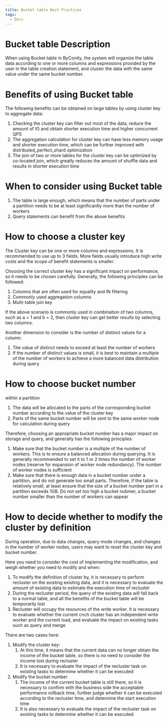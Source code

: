```yaml
---
title: Bucket table Best Practices
tags:
  - Docs
---
```


# Bucket table Description

When using Bucket table in ByConity, the system will organize the table data according to one or more columns and expressions provided by the user in the table creation statement, and cluster the data with the same value under the same bucket number.

# Benefits of using Bucket table

The following benefits can be obtained on large tables by using cluster key to aggregate data:
1. Checking the cluster key can filter out most of the data, reduce the amount of IO and obtain shorter execution time and higher concurrent QPS
2. The aggregation calculation for cluster key can have less memory usage and shorter execution time, which can be further improved with distributed_perfect_shard optimization
3. The join of two or more tables for the cluster key can be optimized by co-located join, which greatly reduces the amount of shuffle data and results in shorter execution time

# When to consider using Bucket table

1. The table is large enough, which means that the number of parts under a partition needs to be at least significantly more than the number of workers
2. Query statements can benefit from the above benefits

# How to choose a cluster key

The Cluster key can be one or more columns and expressions. It is recommended to use up to 3 fields. More fields usually introduce high write costs and the scope of benefit statements is smaller.

Choosing the correct cluster key has a significant impact on performance, so it needs to be chosen carefully. Generally, the following principles can be followed:
1. Columns that are often used for equality and IN filtering
2. Commonly used aggregation columns
3. Multi-table join key

If the above scenario is commonly used in combination of two columns, such as a = 1 and b = 2, then cluster key can get better results by selecting two columns.

Another dimension to consider is the number of distinct values for a column:
1. The value of distinct needs to exceed at least the number of workers
2. If the number of distinct values is small, it is best to maintain a multiple of the number of workers to achieve a more balanced data distribution during query

# How to choose bucket number

within a partition
1. The data will be allocated to the parts of the corresponding bucket number according to the value of the cluster key
2. Parts of the same bucket number will be sent to the same worker node for calculation during query

Therefore, choosing an appropriate bucket number has a major impact on storage and query, and generally has the following principles:
1. Make sure that the bucket number is a multiple of the number of workers. This is to ensure a balanced allocation during querying. It is generally recommended to set it to 1 or 2 times the number of worker nodes (reserve for expansion of worker node redundancy). The number of worker nodes is sufficient
2. Make sure that there is enough data in a bucket number under a partition, and do not generate too small parts. Therefore, if the table is relatively small, at least ensure that the size of a bucket number part in a partition exceeds 1GB. Do not set too high a bucket nubmer, a bucket number smaller than the number of workers can appear

# How to decide whether to modify the cluster by definition

During operation, due to data changes, query mode changes, and changes in the number of worker nodes, users may want to reset the cluster key and bucket number.

Here you need to consider the cost of implementing the modification, and weigh whether you need to modify and when:
1. To modify the definition of cluster by, it is necessary to perform recluster on the existing existing data, and it is necessary to evaluate the amount of existing data to estimate the execution time of recluster
2. During the recluster period, the query of the existing data will fall back to a normal table, and all the benefits of the bucket table will be temporarily lost
3. Recluster will occupy the resources of the write worker. It is necessary to evaluate whether the current cnch cluster has an independent write worker and the current load, and evaluate the impact on existing tasks such as query and merge

There are two cases here:
1. Modify the cluster key:
   1. At this time, it means that the current data can no longer obtain the income of the bucket table, so there is no need to consider the income lost during recluster
   2. It is necessary to evaluate the impact of the recluster task on existing tasks to determine whether it can be executed
2. Modify the bucket number
   1. The income of the current bucket table is still there, so it is necessary to confirm with the business side the acceptable performance rollback time, further judge whether it can be executed according to the recluster time, and determine the start execution time
   2. It is also necessary to evaluate the impact of the recluster task on existing tasks to determine whether it can be executed
